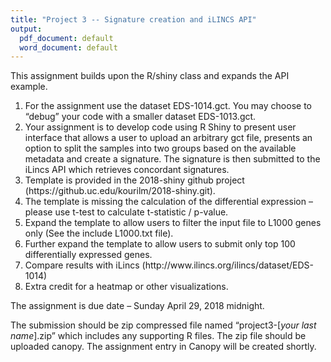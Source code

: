 ```yaml
---
title: "Project 3 -- Signature creation and iLINCS API"
output:
  pdf_document: default
  word_document: default
---
```


This assignment builds upon the R/shiny class and expands the API example.

1. For the assignment use the dataset EDS-1014.gct. You may choose to "debug" your code with a smaller dataset EDS-1013.gct. 
2. Your assignment is to develop code using R Shiny to present user interface that allows a user to upload an arbitrary gct file, presents an option to split the samples into two groups based on the available metadata and create a signature. The signature is then submitted to the iLincs API which retrieves concordant signatures.
4. Template is provided in the 2018-shiny github project (https://github.uc.edu/kourilm/2018-shiny.git).
5. The template is missing the calculation of the differential expression -- please use t-test to calculate t-statistic / p-value.
6. Expand the template to allow users to filter the input file to L1000 genes only (See the include L1000.txt file).
7. Further expand the template to allow users to submit only top 100 differentially expressed genes.
8. Compare results with iLincs (http://www.ilincs.org/ilincs/dataset/EDS-1014)
9. Extra credit for a heatmap or other visualizations.

The assignment is due date -- Sunday April 29, 2018 midnight. 

The submission should be zip compressed file named "project3-[*your last name*].zip" which includes any supporting R files. The zip file should be uploaded canopy. The assignment entry in Canopy will be created shortly.
